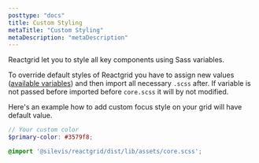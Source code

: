 ```yaml
---
posttype: "docs"
title: Custom Styling
metaTitle: "Custom Styling"
metaDescription: "metaDescription"
---
```


Reactgrid let you to style all key components using Sass variables. 

To override default styles of Reactgrid you have to assign new values ([available variables](link)) and then import all necessary `.scss` after.
If variable is not passed before imported before `core.scss` it will by not modified.

Here's an example how to add custom focus style on your grid will have default value.

```scss
// Your custom color
$primary-color: #3579f8;

@import '@silevis/reactgrid/dist/lib/assets/core.scss';
```